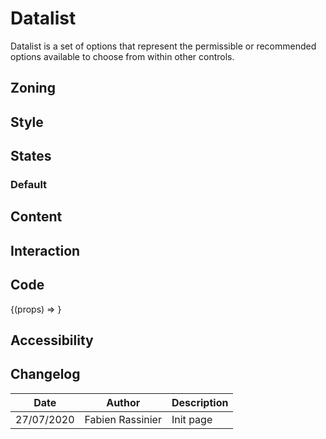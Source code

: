 

<Meta title="Components/Form/Fields/Datalist" component={Form.Datalist} />

# Datalist

Datalist is a set of options that represent the permissible or recommended options available to choose from within other controls.

## Zoning

## Style

## States

### Default

<Canvas>
    <Story name="default">
        <Form.Datalist label="Datalist" values={['', 'foo', 'bar']}/>
    </Story>
    <Story name="disabled">
        <Form.Datalist label="Disabled Datalist" disabled  values={['', 'foo', 'bar']}/>
    </Story>
    <Story name="read-only">
        <Form.Datalist label="Read-Only Datalist" readOnly value="foo" values={['', 'foo', 'bar']} />
    </Story>
</Preview>

## Content

## Interaction

## Code

<Preview>
  <Story
    name="usage"
    args={{
      label: 'Datalist',
      id: 1234,
      values: ['apple', 'orange', 'banana'],
    }}
  >
    {(props) => <Form.Datalist {...props} />}
  </Story>
</Preview>

<Props story="usage" />

## Accessibility

## Changelog

| Date       | Author | Description |
| ---------- | ------ | ----------- |
| 27/07/2020 | Fabien Rassinier  | Init page   |

